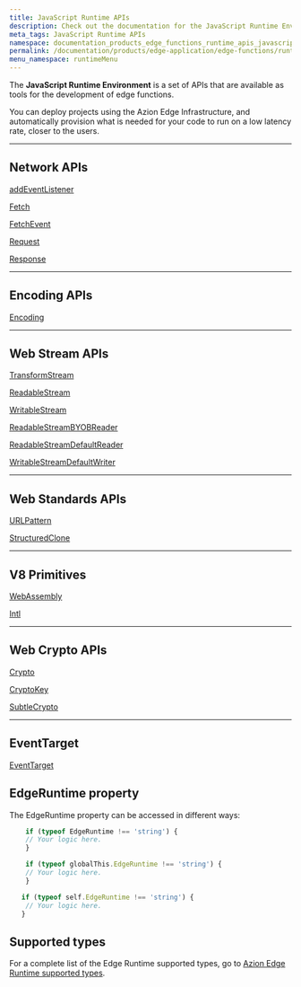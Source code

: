 ```yaml
---
title: JavaScript Runtime APIs
description: Check out the documentation for the JavaScript Runtime Environment on Azion's Edge Computing platform.
meta_tags: JavaScript Runtime APIs
namespace: documentation_products_edge_functions_runtime_apis_javascript
permalink: /documentation/products/edge-application/edge-functions/runtime-apis/javascript/
menu_namespace: runtimeMenu
---
```


The **JavaScript Runtime Environment** is a set of APIs that are available as tools for the development of edge functions.

You can deploy projects using the Azion Edge Infrastructure, and automatically provision what is needed for your code to run on a low latency rate, closer to the users.

---

## Network APIs

[addEventListener](/en/documentation/products/edge-application/edge-functions/runtime-apis/javascript/add-eventlistener/)

[Fetch](/en/documentation/products/edge-application/edge-functions/runtime-apis/javascript/fetch/)

[FetchEvent](/en/documentation/products/edge-application/edge-functions/runtime-apis/javascript/fetch-event/)

[Request](/en/documentation/products/edge-application/edge-functions/runtime-apis/javascript/request/)

[Response](/en/documentation/products/edge-application/edge-functions/runtime-apis/javascript/response/)

---

## Encoding APIs

[Encoding](/en/documentation/products/edge-application/edge-functions/runtime-apis/javascript/encoding/)

---

## Web Stream APIs

[TransformStream](/en/documentation/products/edge-application/edge-functions/runtime-apis/javascript/transform-stream/)

[ReadableStream](/en/documentation/products/edge-application/edge-functions/runtime-apis/javascript/readable-stream/)

[WritableStream](/en/documentation/products/edge-application/edge-functions/runtime-apis/javascript/writable-stream/)

[ReadableStreamBYOBReader](/en/documentation/products/edge-application/edge-functions/runtime-apis/javascript/readable-byob-reader/)

[ReadableStreamDefaultReader](/en/documentation/products/edge-application/edge-functions/runtime-apis/javascript/readable-default-reader/)

[WritableStreamDefaultWriter](/en/documentation/products/edge-application/edge-functions/runtime-apis/javascript/stream-default-writer/)

---

## Web Standards APIs

[URLPattern](/en/documentation/products/edge-application/edge-functions/runtime-apis/javascript/url-pattern/)

[StructuredClone](/en/documentation/products/edge-application/edge-functions/runtime-apis/javascript/structured-clone/)

---
## V8 Primitives

[WebAssembly](/en/documentation/products/edge-application/edge-functions/runtime-apis/javascript/webassembly/)

[Intl](/en/documentation/products/edge-application/edge-functions/runtime-apis/javascript/intl/)

---

## Web Crypto APIs

[Crypto](/en/documentation/products/edge-application/edge-functions/runtime-apis/javascript/crypto/)

[CryptoKey](/en/documentation/products/edge-application/edge-functions/runtime-apis/javascript/crypto-key/)

[SubtleCrypto](/en/documentation/products/edge-application/edge-functions/runtime-apis/javascript/subtle-crypto/)

---

## EventTarget

[EventTarget](/en/documentation/products/edge-application/edge-functions/runtime-apis/javascript/event-target/)

## EdgeRuntime property

The EdgeRuntime property can be accessed in different ways:

```js
    if (typeof EdgeRuntime !== 'string') {
    // Your logic here.
    }
```

```js
    if (typeof globalThis.EdgeRuntime !== 'string') {
    // Your logic here.
    }
```

```js
   if (typeof self.EdgeRuntime !== 'string') {
    // Your logic here.
   }
```

## Supported types

For a complete list of the Edge Runtime supported types, go to [Azion Edge Runtime supported types](/en/documentation/products/edge-application/edge-functions/runtime-apis/javascript/supported-types/).
